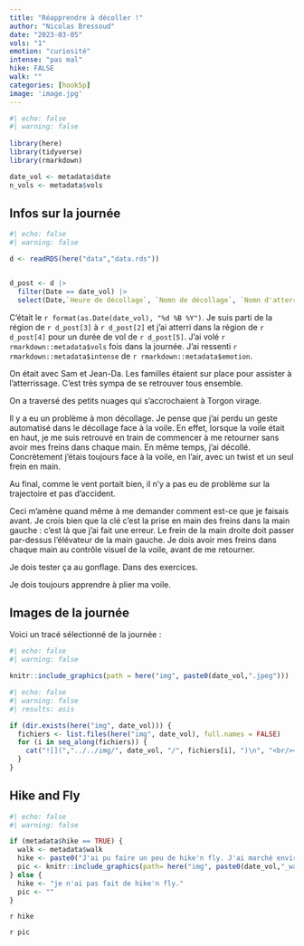 ```yaml
---
title: "Réapprendre à décoller !"
author: "Nicolas Bressoud"
date: "2023-03-05"
vols: "1"
emotion: "curiosité"
intense: "pas mal"
hike: FALSE
walk: ""
categories: [hook5p]
image: 'image.jpg'
---
```


```r
#| echo: false
#| warning: false
  
library(here)
library(tidyverse)
library(rmarkdown)

date_vol <- metadata$date
n_vols <- metadata$vols
```

## Infos sur la journée

```r
#| echo: false
#| warning: false

d <- readRDS(here("data","data.rds"))


d_post <- d |> 
  filter(Date == date_vol) |> 
  select(Date,`Heure de décollage`, `Nomn de décollage`, `Nomn d'atterrissage`, `Durée`)

```

C'était le `r format(as.Date(date_vol), "%d %B %Y")`. Je suis parti de la région de `r d_post[3]` à `r d_post[2]` et j'ai atterri dans la région de `r d_post[4]` pour un durée de vol de `r d_post[5]`. J'ai volé `r rmarkdown::metadata$vols` fois dans la journée. J'ai ressenti `r rmarkdown::metadata$intense` de `r rmarkdown::metadata$emotion`.

On était avec Sam et Jean-Da. Les familles étaient sur place pour assister à l'atterrissage. C'est très sympa de se retrouver tous ensemble.

On a traversé des petits nuages qui s'accrochaient à Torgon virage.

Il y a eu un problème à mon décollage.
Je pense que j'ai perdu un geste automatisé dans le décollage face à la voile.
En effet, lorsque la voile était en haut, je me suis retrouvé en train de commencer à me retourner sans avoir mes freins dans chaque main.
En même temps, j'ai décollé.
Concrètement j'étais toujours face à la voile, en l'air, avec un twist et un seul frein en main.

Au final, comme le vent portait bien, il n'y a pas eu de problème sur la trajectoire et pas d'accident.

Ceci m'amène quand même à me demander comment est-ce que je faisais avant.
Je crois bien que la clé c'est la prise en main des freins dans la main gauche : c'est là que j'ai fait une erreur.
Le frein de la main droite doit passer par-dessus l'élévateur de la main gauche.
Je dois avoir mes freins dans chaque main au contrôle visuel de la voile, avant de me retourner.

Je dois tester ça au gonflage.
Dans des exercices.

Je dois toujours apprendre à plier ma voile.

## Images de la journée

Voici un tracé sélectionné de la journée : 

```r
#| echo: false
#| warning: false

knitr::include_graphics(path = here("img", paste0(date_vol,".jpeg")))
```


```r
#| echo: false
#| warning: false
#| results: asis 

if (dir.exists(here("img", date_vol))) {
  fichiers <- list.files(here("img", date_vol), full.names = FALSE)
  for (i in seq_along(fichiers)) {
    cat("![](","../../img/", date_vol, "/", fichiers[i], ")\n", "<br/><br/>", sep="")
  }
}

```



## Hike and Fly

```r
#| echo: false
#| warning: false

if (metadata$hike == TRUE) {
  walk <- metadata$walk
  hike <- paste0("J'ai pu faire un peu de hike'n fly. J'ai marché environ ", walk, ".")
  pic <- knitr::include_graphics(path= here("img", paste0(date_vol,"_walk",".jpeg")))
} else {
  hike <- "je n'ai pas fait de hike'n fly."
  pic <- ""
}

```

`r hike`

`r pic`
